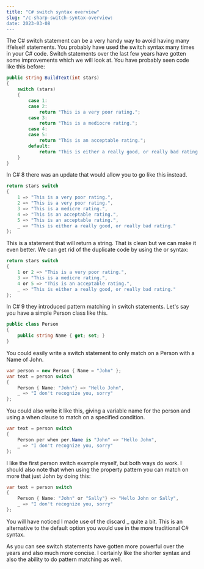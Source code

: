 ```yaml
---
title: "C# switch syntax overview"
slug: "/c-sharp-switch-syntax-overview:
date: 2023-03-08
---
```


The C# switch statement can be a very handy way to avoid having many if/elseif statements. You probably have used the switch syntax many times in your C# code. Switch statements over the last few years have gotten some improvements which we will look at. You have probably seen code like this before:

```csharp
public string BuildText(int stars)
{
    switch (stars)
    {
        case 1:
        case 2:
            return "This is a very poor rating.";
        case 3:
            return "This is a mediocre rating.";
        case 4:
        case 5:
            return "This is an acceptable rating.";
        default:
            return "This is either a really good, or really bad rating.";
    }
}
```
In C# 8 there was an update that would allow you to go like this instead.

```csharp
return stars switch
{
    1 => "This is a very poor rating.",
    2 => "This is a very poor rating.",
    3 => "This is a medicre rating.",
    4 => "This is an acceptable rating.",
    5 => "This is an acceptable rating.",
    _ => "This is either a really good, or really bad rating."
};
```
This is a statement that will return a string. That is clean but we can make it even better. We can get rid of the duplicate code by using the or syntax:

```csharp
return stars switch
{
    1 or 2 => "This is a very poor rating.",
    3 => "This is a medicre rating.",
    4 or 5 => "This is an acceptable rating.",
    _ => "This is either a really good, or really bad rating."
};
```
In C# 9 they introduced pattern matching in switch statements. Let's say you have a simple Person class like this.

```csharp
public class Person
{
    public string Name { get; set; }
}
```
You could easily write a switch statement to only match on a Person with a Name of John.

```csharp
var person = new Person { Name = "John" };
var text = person switch
{
    Person { Name: "John"} => "Hello John",
    _ => "I don't recognize you, sorry"
};
```
You could also write it like this, giving a variable name for the person and using a when clause to match on a specified condition.

```csharp
var text = person switch
{
    Person per when per.Name is "John" => "Hello John",
    _ => "I don't recognize you, sorry"
};
```
I like the first person switch example myself, but both ways do work. I should also note that when using the property pattern you can match on more that just John by doing this:

```csharp
var text = person switch
{
    Person { Name: "John" or "Sally"} => "Hello John or Sally",
    _ => "I don't recognize you, sorry"
};
```
You will have noticed I made use of the discard _ quite a bit. This is an alternative to the default option you would use in the more traditional C# syntax.

As you can see switch statements have gotten more powerful over the years and also much more concise. I certainly like the shorter syntax and also the ability to do pattern matching as well.

